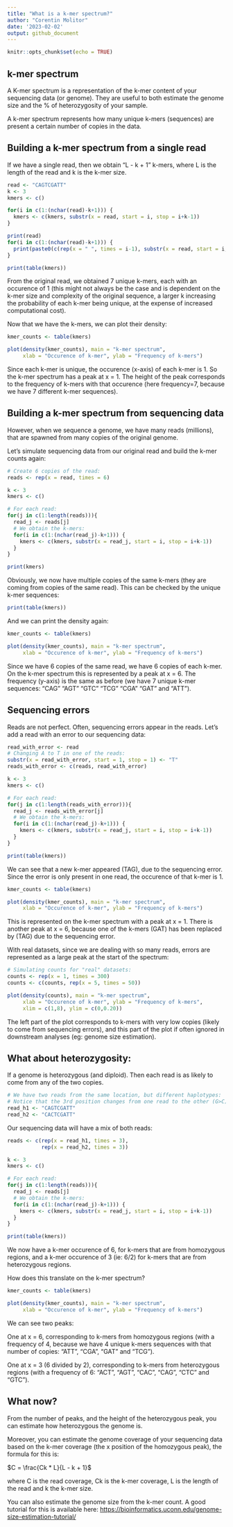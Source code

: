 ```yaml
---
title: "What is a k-mer spectrum?"
author: "Corentin Molitor"
date: '2023-02-02'
output: github_document
---
```


```r
knitr::opts_chunk$set(echo = TRUE)
```

## k-mer spectrum

A K-mer spectrum is a representation of the k-mer content of your sequencing data (or genome). They are useful to both estimate the genome size and the % of heterozygosity of your sample.

A k-mer spectrum represents how many unique k-mers (sequences) are present a certain number of copies in the data.

## Building a k-mer spectrum from a single read

If we have a single read, then we obtain "L - k + 1" k-mers, where L is the length of the read and k is the k-mer size.

```r
read <- "CAGTCGATT"
k <- 3
kmers <- c()

for(i in c(1:(nchar(read)-k+1))) {
  kmers <- c(kmers, substr(x = read, start = i, stop = i+k-1))
}
```
```r
print(read)
for(i in c(1:(nchar(read)-k+1))) {
  print(paste0(c(rep(x = " ", times = i-1), substr(x = read, start = i, stop = i+k-1)), collapse = ""))
}
```
```r
print(table(kmers))
```

From the original read, we obtained 7 unique k-mers, each with an occurence of 1 (this might not always be the case and is dependent on the k-mer size and complexity of the original sequence, a larger k increasing the probability of each k-mer being unique, at the expense of increased computational cost).

Now that we have the k-mers, we can plot their density:

```r
kmer_counts <- table(kmers)

plot(density(kmer_counts), main = "k-mer spectrum", 
     xlab = "Occurence of k-mer", ylab = "Frequency of k-mers")
```

Since each k-mer is unique, the occurence (x-axis) of each k-mer is 1. So the k-mer spectrum has a peak at x = 1. The height of the peak corresponds to the frequency of k-mers with that occurence (here frequency=7, because we have 7 different k-mer sequences).

## Building a k-mer spectrum from sequencing data

However, when we sequence a genome, we have many reads (millions), that are spawned from many copies of the original genome.

Let's simulate sequencing data from our original read and build the k-mer counts again:

```r
# Create 6 copies of the read:
reads <- rep(x = read, times = 6)

k <- 3
kmers <- c()

# For each read:
for(j in c(1:length(reads))){
  read_j <- reads[j]
  # We obtain the k-mers:
  for(i in c(1:(nchar(read_j)-k+1))) {
    kmers <- c(kmers, substr(x = read_j, start = i, stop = i+k-1))
  }
}

print(kmers)
```

Obviously, we now have multiple copies of the same k-mers (they are coming from copies of the same read). This can be checked by the unique k-mer sequences:

```r
print(table(kmers))
```

And we can print the density again:

```r
kmer_counts <- table(kmers)

plot(density(kmer_counts), main = "k-mer spectrum", 
     xlab = "Occurence of k-mer", ylab = "Frequency of k-mers")
```

Since we have 6 copies of the same read, we have 6 copies of each k-mer. On the k-mer spectrum this is represented by a peak at x = 6. The frequency (y-axis) is the same as before (we have 7 unique k-mer sequences: "CAG" "AGT" "GTC" "TCG" "CGA" "GAT" and "ATT").

## Sequencing errors

Reads are not perfect. Often, sequencing errors appear in the reads. Let's add a read with an error to our sequencing data:

```r
read_with_error <- read
# Changing A to T in one of the reads:
substr(x = read_with_error, start = 1, stop = 1) <- "T"
reads_with_error <- c(reads, read_with_error)

k <- 3
kmers <- c()

# For each read:
for(j in c(1:length(reads_with_error))){
  read_j <- reads_with_error[j]
  # We obtain the k-mers:
  for(i in c(1:(nchar(read_j)-k+1))) {
    kmers <- c(kmers, substr(x = read_j, start = i, stop = i+k-1))
  }
}

print(table(kmers))
```

We can see that a new k-mer appeared (TAG), due to the sequencing error. Since the error is only present in one read, the occurence of that k-mer is 1.

```r
kmer_counts <- table(kmers)

plot(density(kmer_counts), main = "k-mer spectrum", 
     xlab = "Occurence of k-mer", ylab = "Frequency of k-mers")
```

This is represented on the k-mer spectrum with a peak at x = 1. There is another peak at x = 6, because one of the k-mers (GAT) has been replaced by (TAG) due to the sequencing error.

With real datasets, since we are dealing with so many reads, errors are represented as a large peak at the start of the spectrum:

```r
# Simulating counts for "real" datasets:
counts <- rep(x = 1, times = 300)
counts <- c(counts, rep(x = 5, times = 50))

plot(density(counts), main = "k-mer spectrum", 
     xlab = "Occurence of k-mer", ylab = "Frequency of k-mers",
     xlim = c(1,8), ylim = c(0,0.20))

```

The left part of the plot corresponds to k-mers with very low copies (likely to come from sequencing errors), and this part of the plot if often ignored in downstream analyses (eg: genome size estimation).

## What about heterozygosity:

If a genome is heterozygous (and diploid). Then each read is as likely to come from any of the two copies.

```r
# We have two reads from the same location, but different haplotypes:
# Notice that the 3rd position changes from one read to the other (G>C) 
read_h1 <- "CAGTCGATT"
read_h2 <- "CACTCGATT"
```

Our sequencing data will have a mix of both reads:

```r
reads <- c(rep(x = read_h1, times = 3),
           rep(x = read_h2, times = 3))

k <- 3
kmers <- c()

# For each read:
for(j in c(1:length(reads))){
  read_j <- reads[j]
  # We obtain the k-mers:
  for(i in c(1:(nchar(read_j)-k+1))) {
    kmers <- c(kmers, substr(x = read_j, start = i, stop = i+k-1))
  }
}

print(table(kmers))
```

We now have a k-mer occurence of 6, for k-mers that are from homozygous regions, and a k-mer occurence of 3 (ie: 6/2) for k-mers that are from heterozygous regions.

How does this translate on the k-mer spectrum?

```r
kmer_counts <- table(kmers)

plot(density(kmer_counts), main = "k-mer spectrum", 
     xlab = "Occurence of k-mer", ylab = "Frequency of k-mers")
```

We can see two peaks:

One at x = 6, corresponding to k-mers from homozygous regions (with a frequency of 4, because we have 4 unique k-mers sequences with that number of copies: "ATT", "CGA", "GAT" and "TCG").

One at x = 3 (6 divided by 2), corresponding to k-mers from heterozygous regions (with a frequency of 6: "ACT", "AGT", "CAC", "CAG", "CTC" and "GTC").

## What now?

From the number of peaks, and the height of the heterozygous peak, you can estimate how heterozygous the genome is.

Moreover, you can estimate the genome coverage of your sequencing data based on the k-mer coverage (the x position of the homozygous peak), the formula for this is: 

$C = \frac{Ck * L}{L - k + 1}$ 

where C is the read coverage, Ck is the k-mer coverage, L is the length of the read and k the k-mer size.

You can also estimate the genome size from the k-mer count. A good tutorial for this is available here: <https://bioinformatics.uconn.edu/genome-size-estimation-tutorial/>
